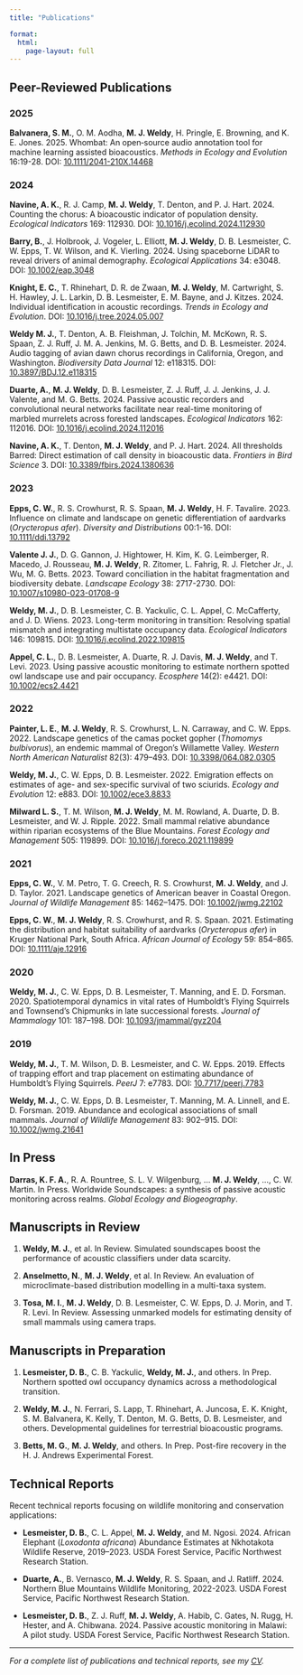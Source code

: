 ```yaml
---
title: "Publications"

format: 
  html: 
    page-layout: full
---
```


## Peer-Reviewed Publications

### 2025

**Balvanera, S. M.**, O. M. Aodha, **M. J. Weldy**, H. Pringle, E. Browning, and K. E. Jones. 2025. Whombat: An open‐source audio annotation tool for machine learning assisted bioacoustics. *Methods in Ecology and Evolution* 16:19-28. DOI: [10.1111/2041-210X.14468](https://doi.org/10.1111/2041-210X.14468)

### 2024

**Navine, A. K.**, R. J. Camp, **M. J. Weldy**, T. Denton, and P. J. Hart. 2024. Counting the chorus: A bioacoustic indicator of population density. *Ecological Indicators* 169: 112930. DOI: [10.1016/j.ecolind.2024.112930](https://doi.org/10.1016/j.ecolind.2024.112930)

**Barry, B.**, J. Holbrook, J. Vogeler, L. Elliott, **M. J. Weldy**, D. B. Lesmeister, C. W. Epps, T. W. Wilson, and K. Vierling. 2024. Using spaceborne LiDAR to reveal drivers of animal demography. *Ecological Applications* 34: e3048. DOI: [10.1002/eap.3048](https://doi.org/10.1002/eap.3048)

**Knight, E. C.**, T. Rhinehart, D. R. de Zwaan, **M. J. Weldy**, M. Cartwright, S. H. Hawley, J. L. Larkin, D. B. Lesmeister, E. M. Bayne, and J. Kitzes. 2024. Individual identification in acoustic recordings. *Trends in Ecology and Evolution*. DOI: [10.1016/j.tree.2024.05.007](https://doi.org/10.1016/j.tree.2024.05.007)

**Weldy M. J.**, T. Denton, A. B. Fleishman, J. Tolchin, M. McKown, R. S. Spaan, Z. J. Ruff, J. M. A. Jenkins, M. G. Betts, and D. B. Lesmeister. 2024. Audio tagging of avian dawn chorus recordings in California, Oregon, and Washington. *Biodiversity Data Journal* 12: e118315. DOI: [10.3897/BDJ.12.e118315](https://doi.org/10.3897/BDJ.12.e118315)

**Duarte, A.**, **M. J. Weldy**, D. B. Lesmeister, Z. J. Ruff, J. J. Jenkins, J. J. Valente, and M. G. Betts. 2024. Passive acoustic recorders and convolutional neural networks facilitate near real-time monitoring of marbled murrelets across forested landscapes. *Ecological Indicators* 162: 112016. DOI: [10.1016/j.ecolind.2024.112016](https://doi.org/10.1016/j.ecolind.2024.112016)

**Navine, A. K.**, T. Denton, **M. J. Weldy**, and P. J. Hart. 2024. All thresholds Barred: Direct estimation of call density in bioacoustic data. *Frontiers in Bird Science* 3. DOI: [10.3389/fbirs.2024.1380636](https://doi.org/10.3389/fbirs.2024.1380636)

### 2023

**Epps, C. W.**, R. S. Crowhurst, R. S. Spaan, **M. J. Weldy**, H. F. Tavalire. 2023. Influence on climate and landscape on genetic differentiation of aardvarks (*Orycteropus afer*). *Diversity and Distributions* 00:1-16. DOI: [10.1111/ddi.13792](https://doi.org/10.1111/ddi.13792)

**Valente J. J.**, D. G. Gannon, J. Hightower, H. Kim, K. G. Leimberger, R. Macedo, J. Rousseau, **M. J. Weldy**, R. Zitomer, L. Fahrig, R. J. Fletcher Jr., J. Wu, M. G. Betts. 2023. Toward conciliation in the habitat fragmentation and biodiversity debate. *Landscape Ecology* 38: 2717-2730. DOI: [10.1007/s10980-023-01708-9](https://doi.org/10.1007/s10980-023-01708-9)

**Weldy, M. J.**, D. B. Lesmeister, C. B. Yackulic, C. L. Appel, C. McCafferty, and J. D. Wiens. 2023. Long-term monitoring in transition: Resolving spatial mismatch and integrating multistate occupancy data. *Ecological Indicators* 146: 109815. DOI: [10.1016/j.ecolind.2022.109815](https://doi.org/10.1016/j.ecolind.2022.109815)

**Appel, C. L.**, D. B. Lesmeister, A. Duarte, R. J. Davis, **M. J. Weldy**, and T. Levi. 2023. Using passive acoustic monitoring to estimate northern spotted owl landscape use and pair occupancy. *Ecosphere* 14(2): e4421. DOI: [10.1002/ecs2.4421](https://doi.org/10.1002/ecs2.4421)

### 2022

**Painter, L. E.**, **M. J. Weldy**, R. S. Crowhurst, L. N. Carraway, and C. W. Epps. 2022. Landscape genetics of the camas pocket gopher (*Thomomys bulbivorus*), an endemic mammal of Oregon's Willamette Valley. *Western North American Naturalist* 82(3): 479–493. DOI: [10.3398/064.082.0305](https://doi.org/10.3398/064.082.0305)

**Weldy, M. J.**, C. W. Epps, D. B. Lesmeister. 2022. Emigration effects on estimates of age- and sex-specific survival of two sciurids. *Ecology and Evolution* 12: e883. DOI: [10.1002/ece3.8833](https://doi.org/10.1002/ece3.8833)

**Milward L. S.**, T. M. Wilson, **M. J. Weldy**, M. M. Rowland, A. Duarte, D. B. Lesmeister, and W. J. Ripple. 2022. Small mammal relative abundance within riparian ecosystems of the Blue Mountains. *Forest Ecology and Management* 505: 119899. DOI: [10.1016/j.foreco.2021.119899](https://doi.org/10.1016/j.foreco.2021.119899)

### 2021

**Epps, C. W.**, V. M. Petro, T. G. Creech, R. S. Crowhurst, **M. J. Weldy**, and J. D. Taylor. 2021. Landscape genetics of American beaver in Coastal Oregon. *Journal of Wildlife Management* 85: 1462–1475. DOI: [10.1002/jwmg.22102](https://doi.org/10.1002/jwmg.22102)

**Epps, C. W.**, **M. J. Weldy**, R. S. Crowhurst, and R. S. Spaan. 2021. Estimating the distribution and habitat suitability of aardvarks (*Orycteropus afer*) in Kruger National Park, South Africa. *African Journal of Ecology* 59: 854–865. DOI: [10.1111/aje.12916](https://doi.org/10.1111/aje.12916)

### 2020

**Weldy, M. J.**, C. W. Epps, D. B. Lesmeister, T. Manning, and E. D. Forsman. 2020. Spatiotemporal dynamics in vital rates of Humboldt's Flying Squirrels and Townsend's Chipmunks in late successional forests. *Journal of Mammalogy* 101: 187–198. DOI: [10.1093/jmammal/gyz204](https://doi.org/10.1093/jmammal/gyz204)

### 2019

**Weldy, M. J.**, T. M. Wilson, D. B. Lesmeister, and C. W. Epps. 2019. Effects of trapping effort and trap placement on estimating abundance of Humboldt's Flying Squirrels. *PeerJ* 7: e7783. DOI: [10.7717/peerj.7783](https://doi.org/10.7717/peerj.7783)

**Weldy, M. J.**, C. W. Epps, D. B. Lesmeister, T. Manning, M. A. Linnell, and E. D. Forsman. 2019. Abundance and ecological associations of small mammals. *Journal of Wildlife Management* 83: 902–915. DOI: [10.1002/jwmg.21641](https://doi.org/10.1002/jwmg.21641)

## In Press

**Darras, K. F. A.**, R. A. Rountree, S. L. V. Wilgenburg, ... **M. J. Weldy**, ..., C. W. Martin. In Press. Worldwide Soundscapes: a synthesis of passive acoustic monitoring across realms. *Global Ecology and Biogeography*.

## Manuscripts in Review

1. **Weldy, M. J.**, et al. In Review. Simulated soundscapes boost the performance of acoustic classifiers under data scarcity.

2. **Anselmetto, N.**, **M. J. Weldy**, et al. In Review. An evaluation of microclimate-based distribution modelling in a multi-taxa system.

3. **Tosa, M. I.**, **M. J. Weldy**, D. B. Lesmeister, C. W. Epps, D. J. Morin, and T. R. Levi. In Review. Assessing unmarked models for estimating density of small mammals using camera traps.

## Manuscripts in Preparation

1. **Lesmeister, D. B.**, C. B. Yackulic, **Weldy, M. J.**, and others. In Prep. Northern spotted owl occupancy dynamics across a methodological transition.

2. **Weldy, M. J.**, N. Ferrari, S. Lapp, T. Rhinehart, A. Juncosa, E. K. Knight, S. M. Balvanera, K. Kelly, T. Denton, M. G. Betts, D. B. Lesmeister, and others. Developmental guidelines for terrestrial bioacoustic programs.

3. **Betts, M. G.**, **M. J. Weldy**, and others. In Prep. Post-fire recovery in the H. J. Andrews Experimental Forest.

## Technical Reports

Recent technical reports focusing on wildlife monitoring and conservation applications:

- **Lesmeister, D. B.**, C. L. Appel, **M. J. Weldy**, and M. Ngosi. 2024. African Elephant (*Loxodonta africana*) Abundance Estimates at Nkhotakota Wildlife Reserve, 2019–2023. USDA Forest Service, Pacific Northwest Research Station.

- **Duarte, A.**, B. Vernasco, **M. J. Weldy**, R. S. Spaan, and J. Ratliff. 2024. Northern Blue Mountains Wildlife Monitoring, 2022-2023. USDA Forest Service, Pacific Northwest Research Station.

- **Lesmeister, D. B.**, Z. J. Ruff, **M. J. Weldy**, A. Habib, C. Gates, N. Rugg, H. Hester, and A. Chibwana. 2024. Passive acoustic monitoring in Malawi: A pilot study. USDA Forest Service, Pacific Northwest Research Station.

---

*For a complete list of publications and technical reports, see my [CV](cv.qmd).*